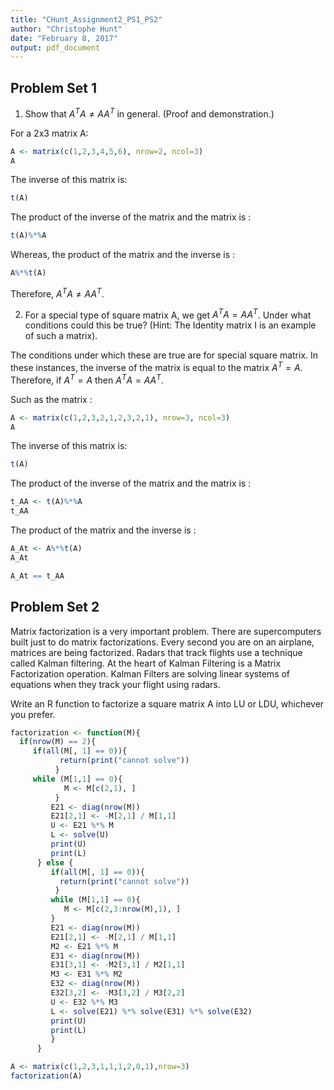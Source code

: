```yaml
---
title: "CHunt_Assignment2_PS1_PS2"
author: "Christophe Hunt"
date: "February 8, 2017"
output: pdf_document
---
```


## Problem Set 1 

1. Show that $A^TA\neq AA^T$ in general. (Proof and demonstration.)

For a 2x3 matrix A:
```r
A <- matrix(c(1,2,3,4,5,6), nrow=2, ncol=3)
A
```

The inverse of this matrix is:
```r
t(A)
```

The product of the inverse of the matrix and the matrix is :
```r
t(A)%*%A
```

Whereas, the product of the matrix and the inverse is : 

```r
A%*%t(A)
```

Therefore, $A^TA\neq AA^T$. 

\newpage

2. For a special type of square matrix A, we get $A^TA= AA^T$. Under what conditions could this be true? (Hint: The Identity matrix I is an example of such a matrix).

The conditions under which these are true are for special square matrix. In these instances, the inverse of the matrix is equal to the matrix $A^T = A$. Therefore, if $A^T = A$ then $A^TA= AA^T$. 

Such as the matrix :

```r
A <- matrix(c(1,2,3,2,1,2,3,2,1), nrow=3, ncol=3)
A
```

The inverse of this matrix is:
```r
t(A)
```

The product of the inverse of the matrix and the matrix is :
```r
t_AA <- t(A)%*%A
t_AA
```

The product of the matrix and the inverse is : 

```r
A_At <- A%*%t(A)
A_At
```

```r
A_At == t_AA
```


## Problem Set 2 

Matrix factorization is a very important problem. There are supercomputers built just to do matrix factorizations. Every second you are on an airplane, matrices are being factorized. Radars that track flights use a technique called Kalman filtering. At the heart of Kalman Filtering is a Matrix Factorization operation. Kalman Filters are solving linear systems of equations when they track your flight using radars. 

Write an R function to factorize a square matrix A into LU or LDU, whichever you prefer. 

```r
factorization <- function(M){
  if(nrow(M) == 2){
     if(all(M[, 1] == 0)){
           return(print("cannot solve"))
          }
     while (M[1,1] == 0){
            M <- M[c(2,1), ]
          }
         E21 <- diag(nrow(M))
         E21[2,1] <- -M[2,1] / M[1,1]
         U <- E21 %*% M
         L <- solve(U)
         print(U)
         print(L)
      } else {
         if(all(M[, 1] == 0)){
           return(print("cannot solve"))
          }
         while (M[1,1] == 0){
            M <- M[c(2,3:nrow(M),1), ]
         }
         E21 <- diag(nrow(M))
         E21[2,1] <- -M[2,1] / M[1,1]
         M2 <- E21 %*% M
         E31 <- diag(nrow(M))
         E31[3,1] <- -M2[3,1] / M2[1,1]
         M3 <- E31 %*% M2
         E32 <- diag(nrow(M))
         E32[3,2] <- -M3[3,2] / M3[2,2]
         U <- E32 %*% M3
         L <- solve(E21) %*% solve(E31) %*% solve(E32)
         print(U)
         print(L)
         }
      }
```



```r
A <- matrix(c(1,2,3,1,1,1,2,0,1),nrow=3)
factorization(A)
```


